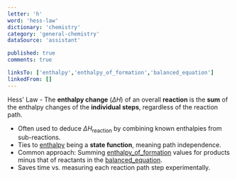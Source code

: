 ```yaml
---
letter: 'h'
word: 'hess-law'
dictionary: 'chemistry'
category: 'general-chemistry'
dataSource: 'assistant'

published: true
comments: true

linksTo: ['enthalpy','enthalpy_of_formation','balanced_equation']
linkedFrom: []
---
```


<a id="hess_law">Hess' Law</a> - The **enthalpy change** ($\Delta H$) of an overall **reaction** is the **sum** of the enthalpy changes of the **individual steps**, regardless of the reaction path.

- Often used to deduce $\Delta H_\text{reaction}$ by combining known enthalpies from sub-reactions.
- Ties to [enthalpy](#enthalpy) being a **state function**, meaning path independence.
- Common approach: Summing [enthalpy_of_formation](#enthalpy_of_formation) values for products minus that of reactants in the [balanced_equation](#balanced_equation).
- Saves time vs. measuring each reaction path step experimentally.

